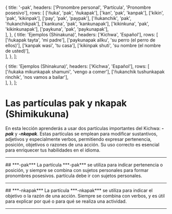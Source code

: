 
  {
    title: '-pak',
    headers: ['Pronombre personal', 'Partícula', 'Pronombre posesivo'],
    rows: [
      ['ñuka', 'pak', 'ñukapak'],
      ['kan', 'pak', 'kanpak'],
      ['kikin', 'pak', 'kikinpak'],
      ['pay', 'pak', 'paypak'],
      ['ñukanchik', 'pak', 'ñukanchikpak'],
      ['kankuna', 'pak', 'kankunapak'],
      ['kikinkuna', 'pak', 'kikinkunapak'],
      ['paykuna', 'pak', 'paykunapak'],        
    ],
  },
  {
    title: 'Ejemplos (Shinakuna)',
    headers: ['Kichwa', 'Español'],
    rows: [
      ['ñukapak tayta', 'mi padre'],
      ['paykunapak allku', 'su perro (el perro de ellos)'],
      ['kanpak wasi', 'tu casa'],
      ['kikinpak shuti', 'su nombre (el nombre de usted)'],        
    ],
  },
];

  {
    title: 'Ejemplos (Shinakuna)',
    headers: ['Kichwa', 'Español'],
    rows: [
      ['ñukaka mikunkapak shamuni', 'vengo a comer'],
      ['ñukanchik tushunkapak rinchik', 'nos vamos a bailar'],       
    ],
  },
];

# **Las partículas pak y nkapak (Shimikukuna)**
En esta lección aprenderás a usar dos partículas importantes del Kichwa: ***-pak*** y ***-nkapak***. Estas partículas se emplean para modificar sustantivos, adjetivos y especialmente verbos, permitiendo expresar pertenencia, posición, objetivos o razones de una acción. Su uso correcto es esencial para enriquecer tus habilidades en el idioma.
<hr />  
## ***-pak***
La partícula ***-pak*** se utiliza para indicar pertenencia o posición, y siempre se combina con sujetos personales para formar pronombres posesivos.
partícula debe ir con sujetos personales.  
<ComicSpeechBubble text="Los pronombres personales, combinados con la partícula -pak, forman los pronombres posesivos." character = "humu" alignment="right"/>
<TablesWithTabs tables={tablesData} />
<hr />
## ***-nkapak***
La partícula ***-nkapak*** se utiliza para indicar el objetivo o la razón de una acción. Siempre se combina con verbos, y es útil para explicar por qué o para qué se realiza una actividad.
<TablesWithTabs tables={tablesData2} />
<hr />
<Quiz lecture="grammar-1-2" />
